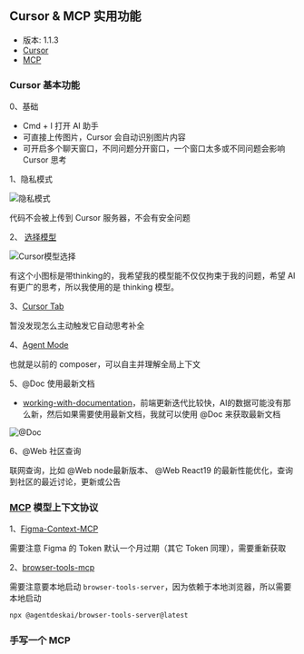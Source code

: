 ## Cursor & MCP 实用功能

- 版本: 1.1.3
- [Cursor](https://www.cursor.com/)
- [MCP](https://modelcontextprotocol.io/introduction)

### Cursor 基本功能

0、基础

- Cmd + I 打开 AI 助手
- 可直接上传图片，Cursor 会自动识别图片内容
- 可开启多个聊天窗口，不同问题分开窗口，一个窗口太多或不同问题会影响 Cursor 思考

1、隐私模式

![隐私模式](/posts/cursor-mcp/image3.png)

代码不会被上传到 Cursor 服务器，不会有安全问题

2、 [选择模型](https://docs.cursor.com/guides/selecting-models)

![Cursor模型选择](/posts/cursor-mcp/image1.png)

有这个小图标是带thinking的，我希望我的模型能不仅仅拘束于我的问题，希望 AI 有更广的思考，所以我使用的是 thinking 模型。

3、[Cursor Tab](https://docs.cursor.com/tab/overview)

暂没发现怎么主动触发它自动思考补全

4、[Agent Mode](https://docs.cursor.com/chat/agent)

也就是以前的 composer，可以自主并理解全局上下文

5、@Doc 使用最新文档

- [working-with-documentation](https://docs.cursor.com/guides/advanced/working-with-documentation)，前端更新迭代比较快，AI的数据可能没有那么新，然后如果需要使用最新文档，我就可以使用 @Doc 来获取最新文档

![@Doc](/posts/cursor-mcp/image2.png)

6、@Web 社区查询

联网查询，比如 @Web node最新版本、 @Web React19 的最新性能优化，查询到社区的最近讨论，更新或公告

### [MCP](https://docs.cursor.com/tools) 模型上下文协议

1、[Figma-Context-MCP](https://www.framelink.ai/docs/quickstart)

需要注意 Figma 的 Token 默认一个月过期（其它 Token 同理），需要重新获取

2、[browser-tools-mcp](https://browsertools.agentdesk.ai/installation)

需要注意要本地启动 `browser-tools-server`，因为依赖于本地浏览器，所以需要本地启动

```bash
npx @agentdeskai/browser-tools-server@latest
```

### 手写一个 MCP
